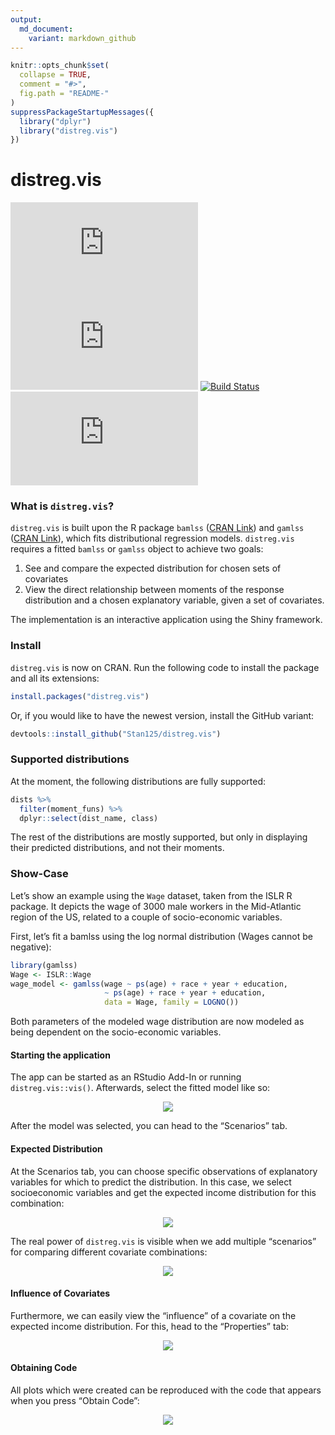 ```yaml
---
output:
  md_document:
    variant: markdown_github
---
```


<!-- README.md is generated from README.Rmd. Please edit that file -->

```r
knitr::opts_chunk$set(
  collapse = TRUE,
  comment = "#>",
  fig.path = "README-"
)
suppressPackageStartupMessages({
  library("dplyr")
  library("distreg.vis")
})
```

distreg.vis
==============
[![CRAN Version](https://www.r-pkg.org/badges/version/distreg.vis)](https://cran.r-project.org/package=distreg.vis) [![](https://cranlogs.r-pkg.org/badges/distreg.vis)](https://cran.r-project.org/package=distreg.vis) [![Build Status](https://api.travis-ci.org/Stan125/distreg.vis.svg?branch=master)](https://travis-ci.org/Stan125/distreg.vis) [![AppVeyor Build Status](https://ci.appveyor.com/api/projects/status/github/Stan125/distreg.vis?branch=master&svg=true)](https://ci.appveyor.com/project/Stan125/distreg.vis)

### What is `distreg.vis`?

`distreg.vis` is built upon the R package `bamlss` ([CRAN Link](https://cran.r-project.org/web/packages/bamlss/index.html)) and `gamlss` ([CRAN Link](https://cran.r-project.org/web/packages/gamlss/index.html)), which fits distributional regression models. `distreg.vis` requires a fitted `bamlss` or `gamlss` object to achieve two goals:

1. See and compare the expected distribution for chosen sets of covariates
2. View the direct relationship between moments of the response distribution and a chosen explanatory variable, given a set of covariates.

The implementation is an interactive application using the Shiny framework.

### Install
`distreg.vis` is now on CRAN. Run the following code to install the package and all its extensions:
```r
install.packages("distreg.vis")
```

Or, if you would like to have the newest version, install the GitHub variant:
```r
devtools::install_github("Stan125/distreg.vis")
```

### Supported distributions
At the moment, the following distributions are fully supported:
```r
dists %>%
  filter(moment_funs) %>%
  dplyr::select(dist_name, class)
```

The rest of the distributions are mostly supported, but only in displaying their predicted distributions, and not their moments.

### Show-Case
Let's show an example using the `Wage` dataset, taken from the ISLR R package. It depicts the wage of 3000 male workers in the Mid-Atlantic region of the US, related to a couple of socio-economic variables.

First, let's fit a bamlss using the log normal distribution (Wages cannot be negative):
```r
library(gamlss)
Wage <- ISLR::Wage
wage_model <- gamlss(wage ~ ps(age) + race + year + education,
                     ~ ps(age) + race + year + education,
                     data = Wage, family = LOGNO())
```
Both parameters of the modeled wage distribution are now modeled as being dependent on the socio-economic variables.

#### Starting the application
The app can be started as an RStudio Add-In or running `distreg.vis::vis()`. Afterwards, select the fitted model like so:
<p align="center">
<img src="images/01_start.gif"/>
</p>
After the model was selected, you can head to the "Scenarios" tab.

#### Expected Distribution
At the Scenarios tab, you can choose specific observations of explanatory variables for which to predict the distribution. In this case, we select socioeconomic variables and get the expected income distribution for this combination:

<p align="center">
<img src="images/02_expected_dist.gif"/>
</p>

The real power of `distreg.vis` is visible when we add multiple "scenarios" for comparing different covariate combinations:

<p align="center">
<img src="images/03_more_scenarios.gif"/>
</p>

#### Influence of Covariates
Furthermore, we can easily view the "influence" of a covariate on the expected income distribution. For this, head to the "Properties" tab:

<p align="center">
<img src="images/04_influence_plot.gif"/>
</p>

#### Obtaining Code
All plots which were created can be reproduced with the code that appears when you press "Obtain Code":
<p align="center">
<img src="images/05_obtain_code.gif"/>
</p>


